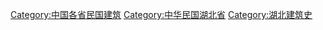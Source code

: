 [[Category:中国各省民国建筑|Category:中国各省民国建筑]]
[[Category:中华民国湖北省|Category:中华民国湖北省]]
[[Category:湖北建筑史|Category:湖北建筑史]]